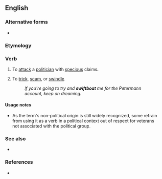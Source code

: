 {{also|swift boat}}
==English==

===Alternative forms===
* {{l|en|swift boat}}

===Etymology===
{{compound|en|swift|boat}}

===Verb===
{{en-verb}}

# {{lb|en|US|politics|pejorative|transitive}} To [[attack]] a [[politician]] with [[specious]] claims.
# {{rfv-sense|en}} {{lb|en|slang|transitive}} To [[trick]], [[scam]], or [[swindle]].
#: ''If you're going to try and '''swiftboat''' me for the Petermann account, keep on dreaming.''

====Usage notes====
* As the term's non-political origin is still widely recognized, some refrain from using it as a verb in a political context out of respect for veterans not associated with the political group.

===See also===
* {{l|en|bork}}

===References===
* {{pedia|swiftboating}}